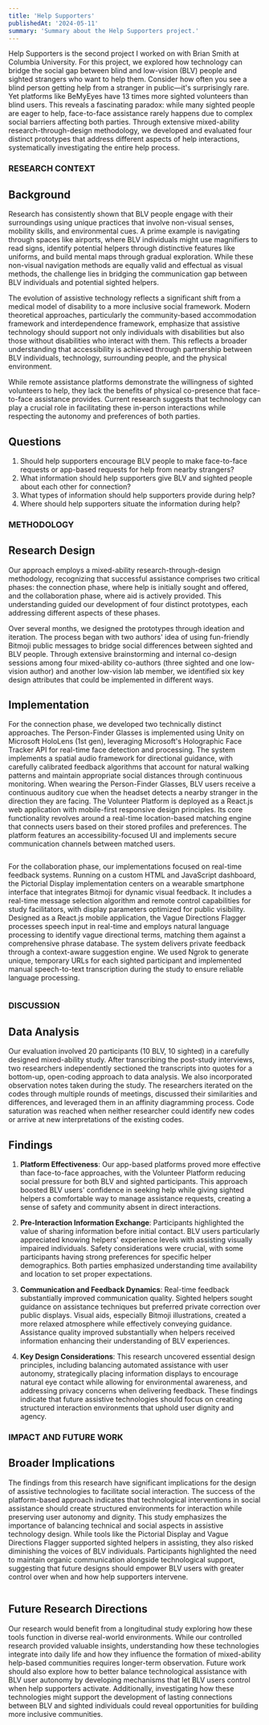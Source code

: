 ```yaml
---
title: 'Help Supporters'
publishedAt: '2024-05-11'
summary: 'Summary about the Help Supporters project.'
---
```


Help Supporters is the second project I worked on with Brian Smith at Columbia University. For this project, we explored how technology can bridge the social gap between blind and low-vision (BLV) people and sighted strangers who want to help them. Consider how often you see a blind person getting help from a stranger in public—it's surprisingly rare. Yet platforms like BeMyEyes have 13 times more sighted volunteers than blind users. This reveals a fascinating paradox: while many sighted people are eager to help, face-to-face assistance rarely happens due to complex social barriers affecting both parties. Through extensive mixed-ability research-through-design methodology, we developed and evaluated four distinct prototypes that address different aspects of help interactions, systematically investigating the entire help process.

### RESEARCH CONTEXT

## Background
Research has consistently shown that BLV people engage with their surroundings using unique practices that involve non-visual senses, mobility skills, and environmental cues. A prime example is navigating through spaces like airports, where BLV individuals might use magnifiers to read signs, identify potential helpers through distinctive features like uniforms, and build mental maps through gradual exploration. While these non-visual navigation methods are equally valid and effectual as visual methods, the challenge lies in bridging the communication gap between BLV individuals and potential sighted helpers.

The evolution of assistive technology reflects a significant shift from a medical model of disability to a more inclusive social framework. Modern theoretical approaches, particularly the community-based accommodation framework and interdependence framework, emphasize that assistive technology should support not only individuals with disabilities but also those without disabilities who interact with them. This reflects a broader understanding that accessibility is achieved through partnership between BLV individuals, technology, surrounding people, and the physical environment.

While remote assistance platforms demonstrate the willingness of sighted volunteers to help, they lack the benefits of physical co-presence that face-to-face assistance provides. Current research suggests that technology can play a crucial role in facilitating these in-person interactions while respecting the autonomy and preferences of both parties.

## Questions
1. Should help supporters encourage BLV people to make face-to-face requests or app-based requests for help from nearby strangers?
2. What information should help supporters give BLV and sighted people about each other for connection?
3. What types of information should help supporters provide during help?
4. Where should help supporters situate the information during help?

### METHODOLOGY

## Research Design
Our approach employs a mixed-ability research-through-design methodology, recognizing that successful assistance comprises two critical phases: the connection phase, where help is initially sought and offered, and the collaboration phase, where aid is actively provided. This understanding guided our development of four distinct prototypes, each addressing different aspects of these phases.

Over several months, we designed the prototypes through ideation and iteration. The process began with two authors' idea of using fun-friendly Bitmoji public messages to bridge social differences between sighted and BLV people. Through extensive brainstorming and internal co-design sessions among four mixed-ability co-authors (three sighted and one low-vision author) and another low-vision lab member, we identified six key design attributes that could be implemented in different ways.

## Implementation
For the connection phase, we developed two technically distinct approaches. The Person-Finder Glasses is implemented using Unity on Microsoft HoloLens (1st gen), leveraging Microsoft's Holographic Face Tracker API for real-time face detection and processing. The system implements a spatial audio framework for directional guidance, with carefully calibrated feedback algorithms that account for natural walking patterns and maintain appropriate social distances through continuous monitoring. When wearing the Person-Finder Glasses, BLV users receive a continuous auditory cue when the headset detects a nearby stranger in the direction they are facing. The Volunteer Platform is deployed as a React.js web application with mobile-first responsive design principles. Its core functionality revolves around a real-time location-based matching engine that connects users based on their stored profiles and preferences. The platform features an accessibility-focused UI and implements secure communication channels between matched users.

<Image 
  src="/help_supporters/person_finder_glasses.png"
  alt=""
  width={800}
  height={600}
  caption="The Person-Finder Glasses helping a BLV user locate and greet people in a public space, shown from side view (left) with auditory cues and overhead plan view (right) illustrating person detection."
/>

For the collaboration phase, our implementations focused on real-time feedback systems. Running on a custom HTML and JavaScript dashboard, the Pictorial Display implementation centers on a wearable smartphone interface that integrates Bitmoji for dynamic visual feedback. It includes a real-time message selection algorithm and remote control capabilities for study facilitators, with display parameters optimized for public visibility. Designed as a React.js mobile application, the Vague Directions Flagger processes speech input in real-time and employs natural language processing to identify vague directional terms, matching them against a comprehensive phrase database. The system delivers private feedback through a context-aware suggestion engine. We used Ngrok to generate unique, temporary URLs for each sighted participant and implemented manual speech-to-text transcription during the study to ensure reliable language processing.

<Image 
  src="/help_supporters/vauge_directions_flagger.png"
  alt=""
  width={800}
  height={600}
  caption="The Vague Direction Flagger system in use where a sighted user's app flags imprecise directions while assisting a BLV user (left) and the app interface showing flagged vague terms and completion notice after corrections (right)."
/>

### DISCUSSION

## Data Analysis
Our evaluation involved 20 participants (10 BLV, 10 sighted) in a carefully designed mixed-ability study. After transcribing the post-study interviews, two researchers independently sectioned the transcripts into quotes for a bottom-up, open-coding approach to data analysis. We also incorporated observation notes taken during the study. The researchers iterated on the codes through multiple rounds of meetings, discussed their similarities and differences, and leveraged them in an affinity diagramming process. Code saturation was reached when neither researcher could identify new codes or arrive at new interpretations of the existing codes.

## Findings
1. **Platform Effectiveness**: Our app-based platforms proved more effective than face-to-face approaches, with the Volunteer Platform reducing social pressure for both BLV and sighted participants. This approach boosted BLV users' confidence in seeking help while giving sighted helpers a comfortable way to manage assistance requests, creating a sense of safety and community absent in direct interactions.

2. **Pre-Interaction Information Exchange**: Participants highlighted the value of sharing information before initial contact. BLV users particularly appreciated knowing helpers' experience levels with assisting visually impaired individuals. Safety considerations were crucial, with some participants having strong preferences for specific helper demographics. Both parties emphasized understanding time availability and location to set proper expectations.

<Gif src="/help_supporters/help_supporters_interactions.gif" alt="" caption="Help Supporters prototypes in action: Volunteer Platform interface, Pictorial Display for guidance, and Vague Directions Flagger for navigation instructions." />

3. **Communication and Feedback Dynamics**: Real-time feedback substantially improved communication quality. Sighted helpers sought guidance on assistance techniques but preferred private correction over public displays. Visual aids, especially Bitmoji illustrations, created a more relaxed atmosphere while effectively conveying guidance. Assistance quality improved substantially when helpers received information enhancing their understanding of BLV experiences.

4. **Key Design Considerations**: This research uncovered essential design principles, including balancing automated assistance with user autonomy, strategically placing information displays to encourage natural eye contact while allowing for environmental awareness, and addressing privacy concerns when delivering feedback. These findings indicate that future assistive technologies should focus on creating structured interaction environments that uphold user dignity and agency.

### IMPACT AND FUTURE WORK

## Broader Implications
The findings from this research have significant implications for the design of assistive technologies to facilitate social interaction. The success of the platform-based approach indicates that technological interventions in social assistance should create structured environments for interaction while preserving user autonomy and dignity. This study emphasizes the importance of balancing technical and social aspects in assistive technology design. While tools like the Pictorial Display and Vague Directions Flagger supported sighted helpers in assisting, they also risked diminishing the voices of BLV individuals. Participants highlighted the need to maintain organic communication alongside technological support, suggesting that future designs should empower BLV users with greater control over when and how help supporters intervene.

<Image 
  src="/help_supporters/interdependence_framwork.png"
  alt=""
  width={800}
  height={600}
  caption="A diagram showing how assistive technology enables interaction between BLV and sighted individuals through three phases: interdependence, connection, and collaboration."
/>

## Future Research Directions
Our research would benefit from a longitudinal study exploring how these tools function in diverse real-world environments. While our controlled research provided valuable insights, understanding how these technologies integrate into daily life and how they influence the formation of mixed-ability help-based communities requires longer-term observation. Future work should also explore how to better balance technological assistance with BLV user autonomy by developing mechanisms that let BLV users control when help supporters activate. Additionally, investigating how these technologies might support the development of lasting connections between BLV and sighted individuals could reveal opportunities for building more inclusive communities.
